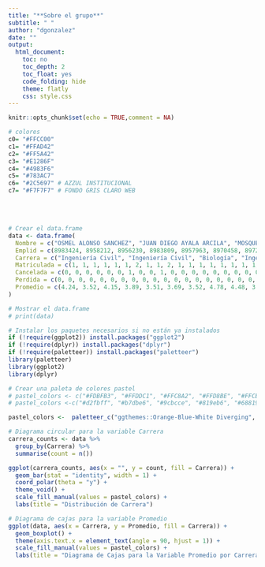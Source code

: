 ```yaml
---
title: "**Sobre el grupo**"
subtitle: " "
author: "dgonzalez"
date: ""
output:
  html_document:
    toc: no
    toc_depth: 2
    toc_float: yes
    code_folding: hide
    theme: flatly
    css: style.css
---
```

```r
knitr::opts_chunk$set(echo = TRUE,comment = NA)

# colores
c0= "#FFCC00"
c1= "#FFAD42"
c2= "#FF5A42"
c3= "#E1286F"
c4= "#4983F6"
c5= "#783AC7"
c6= "#2C5697" # AZZUL INSTITUCIONAL
c7= "#F7F7F7" # FONDO GRIS CLARO WEB

```


<br/><br/>

```r
# Crear el data.frame
data <- data.frame(
  Nombre = c("OSMEL ALONSO SANCHEZ", "JUAN DIEGO AYALA ARCILA", "MOSQUERA CAICEDO", "JUAN CANCHALA JIMENEZ", "SIMON CARVAJAL CAMPO", "PERDOMO CASTAÑEDA", "ISABELLA CELIS RAMIREZ", "ALEJANDRA CORAL DUQUE", "JUAN DIAZ BENAVIDES", "MARIA GOMEZ PARAMO","CABRERA HERNANDEZ", "ERIC HOLZINGER MEDINA", "DANIELA LASSO GOMEZ", "LONDOÑO MARTINEZ", "JUAN MARULANDA POVEDA", "GUERRERO MONSALVE", "JUAN JOSE MURCIA DAZA", "CARLOS OGONAGA GARCIA", "ALEJANDRA OSPINA GARCIA", "AMY SOFIA PARRA MEJIA", "CATALINA PULIDO RUBIANO", "ANNE RINCON BARRIOS", "LAURA RIVERA TOCORA", "NAOMI RUIZ CEBALLOS", "ISABELA SANABRIA CHACON", "MOHAMAD SHAYEB SHAYEB", "JUAN TORRES MURILLO", "VALENCIA GONZALEZ", "MARIA VERANO RODRIGUEZ", "JUAN VILLARROEL LUENGAS"),
  Emplid = c(8983424, 8958212, 8956230, 8983809, 8957963, 8970458, 8972408, 8979208, 8983956, 8950126, 8982983, 8974713, 8976061, 8968097, 8985198, 8978159, 8952652, 8973603, 8975754, 8975291, 8973988, 8971958, 8977553, 8980848, 8983822, 8963003, 8971204, 8979644, 8979991, 8971881),
  Carrera = c("Ingeniería Civil", "Ingeniería Civil", "Biología", "Ingeniería de Sistemas", "Ingeniería Civil", "Ingeniería Electrónica", "Biología", "Biología", "Ingeniería Mecánica", "Ingeniería Mecánica", "Biología", "Ingeniería Mecánica", "Ingeniería Biomédica", "Ingeniería Biomédica", "Biología", "Ingeniería Biomédica", "Ingeniería Electrónica", "Ingeniería Biomédica", "Ingeniería Biomédica", "Ingeniería Biomédica", "Ingeniería Biomédica", "Ingeniería de Sistemas", "Ingeniería Biomédica", "Biología", "Biología", "Ingeniería de Sistemas", "Ingeniería Electrónica", "Biología", "Biología", "Ingeniería Electrónica"),
  Matriculada = c(1, 1, 1, 1, 1, 1, 2, 1, 1, 2, 1, 1, 1, 1, 1, 1, 1, 1, 1, 1, 1, 1, 1, 1, 1, 1, 1, 1, 1, 1),
  Cancelada = c(0, 0, 0, 0, 0, 0, 1, 0, 0, 1, 0, 0, 0, 0, 0, 0, 0, 0, 0, 0, 0, 0, 0, 0, 0, 0, 0, 0, 0, 0),
  Perdida = c(0, 0, 0, 0, 0, 0, 0, 0, 0, 0, 0, 0, 0, 0, 0, 0, 0, 0, 0, 0, 0, 0, 0, 0, 0, 0, 0, 0, 0, 0),
  Promedio = c(4.24, 3.52, 4.15, 3.89, 3.51, 3.69, 3.52, 4.78, 4.48, 3.48, 4.11, 4.32, 3.67, 3.61, 4.2, 4.54, 3.26, 4.21, 4.01, 4.01, 3.9, 3.94, 4.03, 4.08, 4.6, 4.11, 4.04, 4.31, 4.18, 4.32)
)

# Mostrar el data.frame
# print(data)

# Instalar los paquetes necesarios si no están ya instalados
if (!require(ggplot2)) install.packages("ggplot2")
if (!require(dplyr)) install.packages("dplyr")
if (!require(paletteer)) install.packages("paletteer")
library(paletteer)
library(ggplot2)
library(dplyr)

# Crear una paleta de colores pastel
# pastel_colors <- c("#FDBFB3", "#FFDDC1", "#FFC8A2", "#FFD8BE", "#FFCB9A", "#FFC3A0", "#FF9AA2", "#FFDAC1")
# pastel_colors <-c("#d2fbff", "#b7dbe6", "#9cbcce", "#819eb6", "#68819e", "#4e6587", "#354b71", "#19325b")

pastel_colors <-  paletteer_c("ggthemes::Orange-Blue-White Diverging", 8)

# Diagrama circular para la variable Carrera
carrera_counts <- data %>% 
  group_by(Carrera) %>% 
  summarise(count = n())

ggplot(carrera_counts, aes(x = "", y = count, fill = Carrera)) +
  geom_bar(stat = "identity", width = 1) +
  coord_polar(theta = "y") +
  theme_void() +
  scale_fill_manual(values = pastel_colors) +
  labs(title = "Distribución de Carrera")

# Diagrama de cajas para la variable Promedio
ggplot(data, aes(x = Carrera, y = Promedio, fill = Carrera)) +
  geom_boxplot() +
  theme(axis.text.x = element_text(angle = 90, hjust = 1)) +
  scale_fill_manual(values = pastel_colors) +
  labs(title = "Diagrama de Cajas para la Variable Promedio por Carrera")



```

